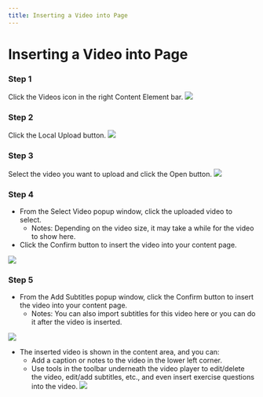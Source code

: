 ```yaml
--- 
title: Inserting a Video into Page
--- 
```



# Inserting a Video into Page

### Step 1

Click the Videos icon in the right Content Element bar.
![](/img/ulearning/teacher/prepare22.png)

###  Step 2
Click the Local Upload button.
![](/img/ulearning/teacher/prepare23.png)

### Step 3
Select the video you want to upload and click the Open button.
![](/img/ulearning/teacher/prepare24.png)


### Step 4
- From the Select Video popup window, click the uploaded video to select.
  - Notes: Depending on the video size, it may take a while for the video to show here.
- Click the Confirm button to insert the video into your content page.

![](/img/ulearning/teacher/prepare25.png)

###  Step 5
- From the Add Subtitles popup window, click the Confirm button to insert the video into your content page.
  - Notes: You can also import subtitles for this video here or you can do it after the video is inserted.

![](/img/ulearning/teacher/prepare26.png)

  - The inserted video is shown in the content area, and you can:
    - Add a caption or notes to the video in the lower left corner.
    - Use tools in the toolbar underneath the video player to edit/delete the video, edit/add subtitles, etc., and even insert exercise questions into the video.
![](/img/ulearning/teacher/prepare27.png)